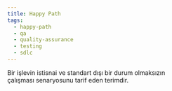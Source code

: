 ```yaml
---
title: Happy Path
tags:
  - happy-path
  - qa
  - quality-assurance
  - testing
  - sdlc
---
```


Bir işlevin istisnai ve standart dışı bir durum olmaksızın çalışması senaryosunu tarif eden terimdir.
